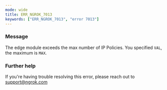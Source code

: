 ```yaml
---
mode: wide
title: ERR_NGROK_7013
keywords: ["ERR_NGROK_7013", "error 7013"]
---
```


### Message

The edge module exceeds the max number of IP Policies. You specified `VAL`, the maximum is `MAX`.

### Further help

If you're having trouble resolving this error, please reach out to [support@ngrok.com](mailto:support@ngrok.com?subject=Help%20with%20ERR_NGROK_7013)
